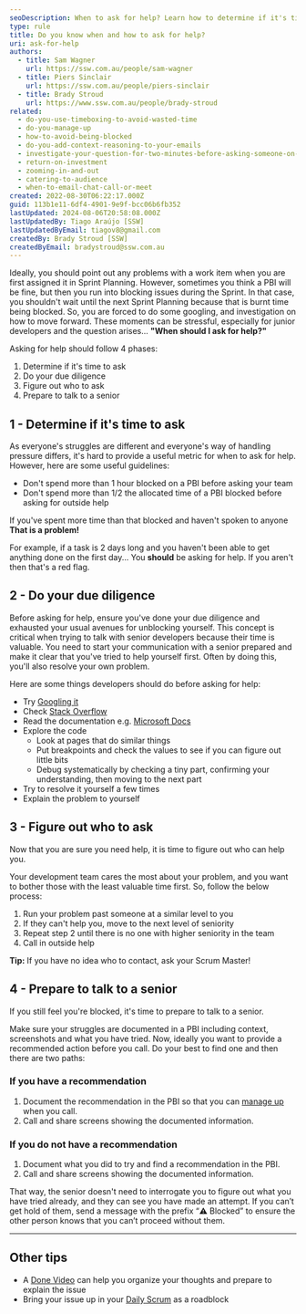 ```yaml
---
seoDescription: When to ask for help? Learn how to determine if it's time to ask, do your due diligence, figure out who to ask, and prepare to talk to a senior.
type: rule
title: Do you know when and how to ask for help?
uri: ask-for-help
authors:
  - title: Sam Wagner
    url: https://ssw.com.au/people/sam-wagner
  - title: Piers Sinclair
    url: https://ssw.com.au/people/piers-sinclair
  - title: Brady Stroud
    url: https://www.ssw.com.au/people/brady-stroud
related:
  - do-you-use-timeboxing-to-avoid-wasted-time
  - do-you-manage-up
  - how-to-avoid-being-blocked
  - do-you-add-context-reasoning-to-your-emails
  - investigate-your-question-for-two-minutes-before-asking-someone-on-im
  - return-on-investment
  - zooming-in-and-out
  - catering-to-audience
  - when-to-email-chat-call-or-meet
created: 2022-08-30T06:22:17.000Z
guid: 113b1e11-6df4-4901-9e9f-bcc06b6fb352
lastUpdated: 2024-08-06T20:58:08.000Z
lastUpdatedBy: Tiago Araújo [SSW]
lastUpdatedByEmail: tiagov8@gmail.com
createdBy: Brady Stroud [SSW]
createdByEmail: bradystroud@ssw.com.au
---
```


Ideally, you should point out any problems with a work item when you are first assigned it in Sprint Planning. However, sometimes you think a PBI will be fine, but then you run into blocking issues during the Sprint. In that case, you shouldn't wait until the next Sprint Planning because that is burnt time being blocked. So, you are forced to do some googling, and investigation on how to move forward. These moments can be stressful, especially for junior developers and the question arises... **"When should I ask for help?"**

Asking for help should follow 4 phases:

1. Determine if it's time to ask
2. Do your due diligence
3. Figure out who to ask
4. Prepare to talk to a senior
<youtubeEmbed url="https://www.youtube.com/embed/uUI6pllk6TA" description="" />

## 1 - Determine if it's time to ask

As everyone's struggles are different and everyone's way of handling pressure differs, it's hard to provide a useful metric for when to ask for help. However, here are some useful guidelines:

* Don't spend more than 1 hour blocked on a PBI before asking your team
* Don't spend more than 1/2 the allocated time of a PBI blocked before asking for outside help

If you've spent more time than that blocked and haven't spoken to anyone **That is a problem!**

For example, if a task is 2 days long and you haven't been able to get anything done on the first day... You **should** be asking for help. If you aren't then that's a red flag.

## 2 - Do your due diligence

Before asking for help, ensure you've done your due diligence and exhausted your usual avenues for unblocking yourself. This concept is critical when trying to talk with senior developers because their time is valuable. You need to start your communication with a senior prepared and make it clear that you've tried to help yourself first. Often by doing this, you'll also resolve your own problem.

Here are some things developers should do before asking for help:

* Try [Googling it](/investigate-your-question-for-two-minutes-before-asking-someone-on-im)
* Check [Stack Overflow](https://stackoverflow.com/)
* Read the documentation e.g. [Microsoft Docs](https://docs.microsoft.com/en-au/)
* Explore the code
  * Look at pages that do similar things
  * Put breakpoints and check the values to see if you can figure out little bits
  * Debug systematically by checking a tiny part, confirming your understanding, then moving to the next part
* Try to resolve it yourself a few times
* Explain the problem to yourself

## 3 - Figure out who to ask

Now that you are sure you need help, it is time to figure out who can help you.

Your development team cares the most about your problem, and you want to bother those with the least valuable time first. So, follow the below process:

1. Run your problem past someone at a similar level to you
2. If they can't help you, move to the next level of seniority
3. Repeat step 2 until there is no one with higher seniority in the team
4. Call in outside help

**Tip:** If you have no idea who to contact, ask your Scrum Master!

## 4 - Prepare to talk to a senior

If you still feel you're blocked, it's time to prepare to talk to a senior.

Make sure your struggles are documented in a PBI including context, screenshots and what you have tried. Now, ideally you want to provide a recommended action before you call. Do your best to find one and then there are two paths:

### If you have a recommendation

1. Document the recommendation in the PBI so that you can [manage up](/do-you-manage-up) when you call.
2. Call and share screens showing the documented information.

### If you do **not** have a recommendation

1. Document what you did to try and find a recommendation in the PBI.
2. Call and share screens showing the documented information.

That way, the senior doesn't need to interrogate you to figure out what you have tried already, and they can see you have made an attempt. If you can’t get hold of them, send a message with the prefix “⚠️ Blocked” to ensure the other person knows that you can’t proceed without them.

---

## Other tips

* A [Done Video](/record-a-quick-and-dirty-done-video) can help you organize your thoughts and prepare to explain the issue
* Bring your issue up in your [Daily Scrum](/methodology-daily-scrums) as a roadblock
